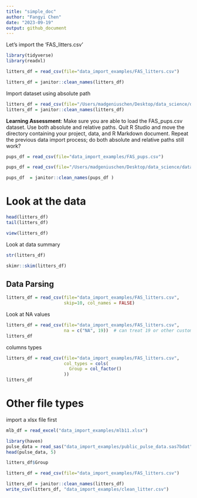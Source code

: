 ```yaml
---
title: "simple_doc"
author: "Fangyi Chen"
date: "2023-09-19"
output: github_document
---
```


Let's import the 'FAS_litters.csv'


```r
library(tidyverse)
library(readxl)
```


```r
litters_df = read_csv(file="data_import_examples/FAS_litters.csv")

litters_df = janitor::clean_names(litters_df)
```

Import dataset using absolute path
```r
litters_df = read_csv(file="/Users/madgeniuschen/Desktop/data_science/data_wrangling/data_import_examples/FAS_litters.csv")
litters_df = janitor::clean_names(litters_df)
```

**Learning Assessment**: Make sure you are able to load the FAS_pups.csv dataset. Use both absolute and relative paths. Quit R Studio and move the directory containing your project, data, and R Markdown document. Repeat the previous data import process; do both absolute and relative paths still work?


```r
pups_df = read_csv(file="data_import_examples/FAS_pups.csv")

pups_df = read_csv(file="/Users/madgeniuschen/Desktop/data_science/data_wrangling/data_import_examples/FAS_pups.csv")

pups_df  = janitor::clean_names(pups_df )
```


# Look at the data 

```r
head(litters_df)
tail(litters_df)

```
```r
view(litters_df)
```


Look at data summary 
```r
str(litters_df)
```

```r
skimr::skim(litters_df)
```

## Data Parsing 
```r
litters_df = read_csv(file="data_import_examples/FAS_litters.csv",
                      skip=10, col_names = FALSE)


```

Look at NA values

```r
litters_df = read_csv(file="data_import_examples/FAS_litters.csv",
                      na = c("NA", 19))  # can treat 19 or other customized vals as missing
litters_df
```

columns types
```r
litters_df = read_csv(file="data_import_examples/FAS_litters.csv", 
                      col_types = cols(
                        Group = col_factor()
                      ))
litters_df

```

# Other file types

import a xlsx file first
```r
mlb_df = read_excel("data_import_examples/mlb11.xlsx")
```


```r
library(haven)
pulse_data = read_sas("data_import_examples/public_pulse_data.sas7bdat")
head(pulse_data, 5)
```



```r
litters_df$Group
```


```r
litters_df = read_csv(file="data_import_examples/FAS_litters.csv")

litters_df = janitor::clean_names(litters_df)
write_csv(litters_df, "data_import_examples/clean_litter.csv")
```

